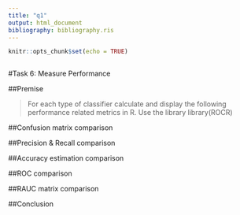 ```yaml
---
title: "q1"
output: html_document
bibliography: bibliography.ris
---
```



```r
knitr::opts_chunk$set(echo = TRUE)
```


```r
```

<section>

#Task 6: Measure Performance

##Premise

>For each type of classifier calculate and display the following performance related metrics in R. Use the library library(ROCR)

<!--
• Confusion matrix estimation 6
• Precision vs. Recall estimation 4
• Accuracy estimation 4
• ROC(receiver operating characteristic curve) plot 3
• RAUC (receiver under the curve area) plot 3
-->

##Confusion matrix comparison

##Precision & Recall comparison

##Accuracy estimation comparison

##ROC comparison

##RAUC matrix comparison

##Conclusion

</section>
